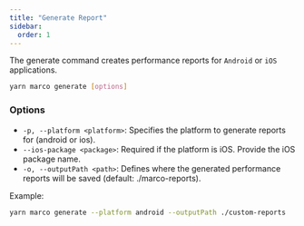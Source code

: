 ```yaml
---
title: "Generate Report"
sidebar:
  order: 1
---
```


The generate command creates performance reports for `Android` or `iOS` applications.

```bash frame="none"
yarn marco generate [options]
```

### Options

- `-p, --platform <platform>`: Specifies the platform to generate reports for (android or ios).
- `--ios-package <package>`: Required if the platform is iOS. Provide the iOS package name.
- `-o, --outputPath <path>`: Defines where the generated performance reports will be saved (default: ./marco-reports).

Example:

```bash
yarn marco generate --platform android --outputPath ./custom-reports
```
